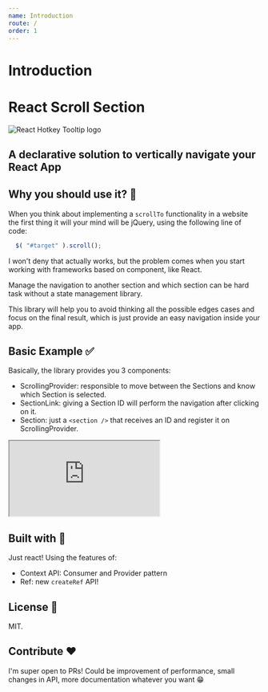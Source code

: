 ```yaml
---
name: Introduction
route: /
order: 1 
---
```



# Introduction

<div style={{ textAlign: 'center'}}>
  <h1>React Scroll Section</h1> 
  <img src={logoSvg} alt="React Hotkey Tooltip logo" />
  <h2>
    <strong>A declarative solution to vertically navigate your React App</strong>
  </h2>
</div>

## Why you should use it? 🤔

When you think about implementing a `scrollTo` functionality in a website the first thing it will your mind will be jQuery, using the following line of code: 

``` javascript
  $( "#target" ).scroll();
```

I won't deny that actually works, but the problem comes when you start working with frameworks based on component, like React.

Manage the navigation to another section and which section can be hard task without a state management library.

This library will help you to avoid thinking all the possible edges cases and focus on the final result, which is just provide an easy navigation inside your app.

## Basic Example ✅

Basically, the library provides you 3 components:

* ScrollingProvider: responsible to move between the Sections and know which Section is selected. 
* SectionLink: giving a Section ID will perform the navigation after clicking on it.
* Section: just a `<section />` that receives an ID and register it on ScrollingProvider.

<iframe src="https://codesandbox.io/embed/30qmm4m2j5?view=preview" style={{width:'100%', height:'500px', border:0, borderRadius: '4px', overflow:'hidden'}} sandbox="allow-modals allow-forms allow-popups allow-scripts allow-same-origin"></iframe>

## Built with 🔧

Just react! Using the features of:

* Context API: Consumer and Provider pattern
* Ref: new `createRef` API!

## License 🔖

MIT.

## Contribute ❤️

I'm super open to PRs! Could be improvement of performance, small changes in API, more documentation whatever you want 😁